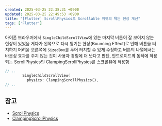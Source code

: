 ```yaml
---
created: 2025-03-25 22:38:31 +0900
updated: 2025-03-25 22:49:53 +0900
title: "[Flutter] ScrollPhysics로 Scrollable 위젯의 튀는 현상 개선"
tags: ['Flutter']
---
```


아이폰 브라우저에서 `SingleChildScrollView`에 있는 마지막 버튼이 잘 보이지 않는 현상이 있었음
게다가 왼쪽으로 다시 튕기는 현상(Bouncing Effect)로 인해 버튼을 터치하기 어려움
오른쪽에 `SizedBox`를 두어 터치할 수 있게 수정하고 버튼의 나열에서는 바운싱 효과를 주지 않는 것이 사용자 경험에 더 낫다고 판단, 안드로이드의 동작에 적용되는 ScrollPhysics인 ClampingScrollPhysics를 스크롤뷰에 적용함

```dart
// ..
        SingleChildScrollView(
          physics: ClampingScrollPhysics(),
// ..
```

## 참고

- [ScrollPhysics](https://api.flutter.dev/flutter/widgets/ScrollPhysics-class.html)
- [ClampingScrollPhysics](https://api.flutter.dev/flutter/widgets/ClampingScrollPhysics-class.html)


